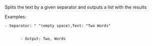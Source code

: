 Splits the text by a given separator and outputs a list with the results  



Examples:  





	- Separator: " "(empty space),Text: "Two Words"
	

		   - Output: Two, Words